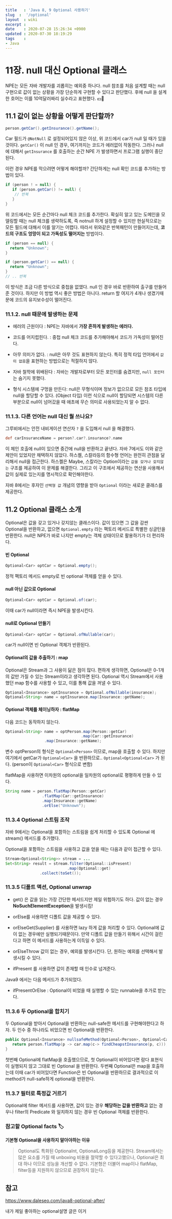 ```yaml
---
title   : 'Java 8, 9 Optional 사용하기' 
slug  :  '/optional'
layout  : wiki 
excerpt : 
date    : 2020-07-28 15:26:34 +0900
updated : 2020-07-30 18:19:29
tags    : 
- Java
---
```


# 11장. null 대신 Optional 클래스 
NPE는 모든 자바 개발자를 괴롭히는 예외중 하나다. null 참조를 처음 설계할 때는 null 구현으로 값이 없는 상황을 가장 단순하게 구현할 수 있다고 판단했다. 
후에 null 을 설계한 호어는 이를 10억달러짜리 실수라고 표현했다. 💵🦋

## 11.1 값이 없는 상황을 어떻게 판단할까?

```java
person.getCar().getInsurance().getName();
```

Car 필드가 `@NotNull` 로 설정되어있지 않은 이상, 위 코드에서 car가 null 일 때가 있을 것이다. `getCar()` 이 null 인 경우, 여기까지는 코드가 에러없이 작동한다. 그러나 null 에 대해서 `getInsurance` 를 호출하는 순간 NPE 가 발생하면서 프로그램 실행이 중단된다. 

이런 경우 NPE를 막으려면 어떻게 해야할까? 간단하게는  null 확인 코드를 추가하는 방법이 있다. 

```java
if (person ! = null) {
   if (person.getCar() != null) {
    // 반복 
   } 
}
```

위 코드에서는 모든 순간마다 null 체크 코드를 추가한다. 확실히 알고 있는 도메인을 모델링할 때는 null 체크를 생략하도록, 즉 notnull 하게 설정할 수 있지만 현실적으로는 모든 필드에 대해서 이를 알기는 어렵다. 따라서 위와같은 반복패턴이 만들어지는데, **코드의 구조도 엉망이 되고 가독성도 떨어지는** 방법이다. 

```java
if (person == null) {
  return "Unknown";
}

if (person.getCar() == null) {
  return "Unknown"; 
}
// .. 반복
```
이 방식은 조금 다른 방식으로 중첩을 없앴다. null 인 경우 바로 반환하여 출구를 만들어준 것이다. 하지만 이 방법 역시 좋은 방법은 아니다. return 할 여지가 4개나 생겼기때문에 코드의 유지보수성이 떨어진다. 

### 11.1.2. null 때문에 발생하는 문제 

- 에러의 근원이다 : NPE는 자바에서 **가장 흔하게 발생하는 에러다.** 

- 코드를 어지럽힌다. : 중첩 null 체크 코드를 추가해야해서 코드가 가독성이 떨어진다. 
  
- 아무 의미가 없다. : null은 아무 것도 표현하지 않는다. 특히 정적 타입 언어에서 `값이 없음`을 표현하는 방법으로는 적절하지 않다.

- 자바 철학에 위배된다 : 자바는 개발자로부터 모든 포인터를 숨겼지만, `null 포인터` 는 숨기지 못했다. 
  
- 형식 시스템에 구멍을 만든다: null은 무형식이며 정보가 없으므로 모든 참조 타입에 null을 할당할 수 있다. (Object 타입) 이런 식으로 null이 할당되면 시스템의 다른 부분으로 null이 넘어갔을 때 애초에 무슨 의미로 사용되었는지 알 수 없다. 
  
### 11.1.3. 다른 언어는 null 대신 뭘 쓰나요?

그루비에서는 안전 내비게이션 연산자 `?` 을 도입해서 null  을 해결했다. 
```groovy
def carInsuranceName = person?.car?.insurance?.name
```
이 체인 호출에 null이 있으면 중간에 null을 반환하고 끝낸다.  자바 7에서도 이와 같은 제안이 있었지만 채택하지 않았다. 하스켈, 스칼라등의 함수형 언어는 완전히 관점을 달리해서 null을 접근한다. 하스켈은 Maybe, 스칼라는 Option이라는 `값을 갖거나 갖지않는` 구조를 제공하여 이 문제를 해결한다. 그리고 이 구조에서 제공하는 연산을 사용해서 값이 실제로 있는지를 명시적으로 확인해야한다. 

자바 8에서는 후자인 `선택형 값` 개념의 영향을 받아 `Optional` 이라는 새로운 클래스를 제공한다. 

## 11.2 Optional 클래스 소개 

Optional은 값을 갖고 있거나 갖지않는 클래스이다. 값이 있으면 그 값을 감싼 Optional을 반환하고, 없으면 `Optional.empty` 라는 팩토리 메서드로 특별한 싱글턴을 반환한다. null은 NPE가 바로 나지만 empty는 객체 상태이므로 활용하기가 더 편리하다.

#### 빈 Optional 
```java
Optional<Car> optCar = Optional.empty(); 
```

정적 팩토리 메서드 empty로 빈 optional 객체를 얻을 수 있다. 

#### null 아닌 값으로 Optional

```java
Optional<Car> optCar = Optional.of(car);
```
이때 car가 null이라면 즉시 NPE을 발생시킨다. 

#### null로 Optional 만들기 
```java
Optional<Car> optCar = Optional.ofNullable(car);
```
car가 null이면 빈 Optional 객체가 반환된다. 

#### Optional의 값을 추출하기 : map 

Optional은 Stream과 그 사용이 닮은 점이 많다. 편하게 생각하면, Optional은 0-1개의 값만 가질 수 있는 Stream이라고 생각하면 된다. Optional 역시 Stream에서 사용했던 map 함수를 사용할 수 있고, 이를 통해 값을 꺼낼 수 있다. 

```java
Optional<Insurance> optInsurance = Optional.ofNullable(insurance); 
Optional<String> name = optInsurance.map(Insurance::getName);
```
#### Optional 객체를 체이닝하자 :  flatMap

다음 코드는 동작하지 않는다. 
```java
Optional<String> name = optPerson.map(Person::getCar)
                                 .map(Car::getInsurance)
				 .map(Insurance::getName);
```

변수 optPerson의 형식은 `Optional<Person>` 이므로, map을 호출할 수 있다. 하지만 여기에서 getCar가 `Optional<Car>` 을 반환하므로.. `Optional<Optional<Car>` 가 된다. (person이 `Optional<Car>` 형식으로 변함) 

flatMap을 사용하면 이차원의 optional을 일차원의 optional로 평평하게 만들 수 있다. 
```java
String name = person.flatMap(Person::getCar)
      		    .flatMap(Car::getInsurance)
        	    .map(Insurance::getName)
      		    .orElse("Unknown");
```

### 11.3.4 Optional 스트림 조작

자바 9에서는 Optional을 포함하는 스트림을 쉽게 처리할 수 있도록 Optional 에 stream() 메서드를 추가했다.

Optional을 포함하는 스트림을 사용하고 값을 얻을 때는 다음과 같이 접근할 수 있다. 
```java
Stream<Optional<String>> stream = ... 
Set<String> result = stream.filter(Optional::isPresent)
                           .map(Optional::get) 
			   .collect(toSet());
```

### 11.3.5 디폴트 액션, Optional unwrap 

- get() 은 값을 읽는 가장 간단한 메서드지만 제일 위험하기도 하다. 값이 없는 경우 **NoSuchElementException**을 발생시킴! 
  
- orElse를 사용하면 디폴트 값을 제공할 수 있다. 
  
- orElseGet(Supplier) 를 사용하면 lazy 하게 값을 처리할 수 있다. Optional에 값이 없는 경우에만 실행되기때문이다. 만약 디폴트 값을 만들기 위해서 시간이 걸린다고 하면 이 메서드를 사용하는게 이득일 수 있다. 
  
- orElseThrow 값이 없는 경우, 예외를 발생시킨다. 단, 원하는 예외를 선택해서 발생시킬 수 있다. 
  
- ifPresent 를 사용하면 값이 존재할 때 인수로 넘겨준다. 
  
Java9 에서는 다음 메서드가 추가되었다. 

- ifPresentOrElse : Optional이 비었을 때 실행할 수 있는 runnable을 추가로 받는다. 

### 11.3.6 두 Optional을 합치기 
두 Optional을 받아서 Optional을 반환하는 null-safe한 메서드를 구현해야한다고 하자. 두 인수 중 하나라도 비었으면 빈 Optional을 반환한다. 
```java
public Optional<Insurance> nullsafeMethod(Optional<Person>, Optional<Car> car) {
   return person.flatMap(p -> car.map(c-> findCheapstInsurance(p, c)));
}
```
첫번째 Optional에 flatMap을 호출했으므로, 첫 Optional이 비어있다면 람다 표현식이 실행되지 않고  그대로 빈 Optional 을 반환한다. 두번째 Optional은 map을 호출하는데 이때 car가 비어있다면 Function은 빈 Optional을 반환하므로 결과적으로 이 method가 null-safe하게 optional을 반환한다. 

### 11.3.7 필터로 특정값 거르기 

Optional에 filter 메서드를 사용하면, 값이 있는 경우 **해당하는 값을 반환하고** 없는 경우나 filter의 Predicate 와 일치하지 않는 경우  빈 Optional 객체를 반환한다.

### 참고할 Optional facts 🏷

**기본형 Optional을 사용하지 말아야하는 이유** 
> Optional도 특화된 OptionaInt, OptionalLong등을 제공한다. Stream에서는 많은 요소를 가질 때 unboxing 비용을 절약할 수 있다고했으나, Optional은 최대 하나 이므로 성능을 개선할 수 없다. 기본형은 더불어 map이나 flatMap, filter등을 지원하지 않으므로 권장하지 않는다.



## 참고 

https://www.daleseo.com/java8-optional-after/ 

내가 제일 좋아하는 optional설명 글은 이거 
  

